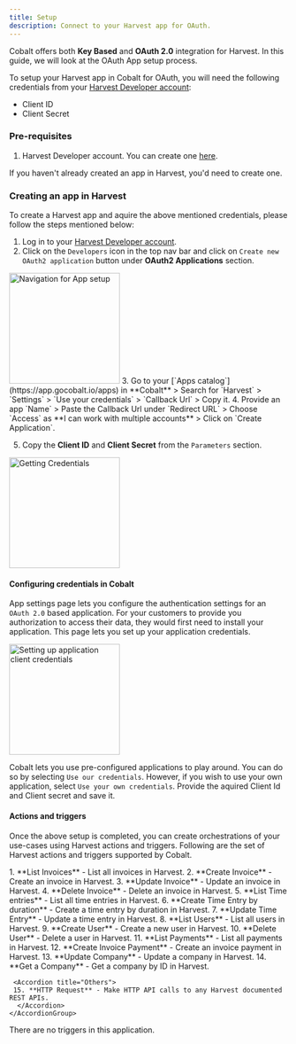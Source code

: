 ```yaml
---
title: Setup
description: Connect to your Harvest app for OAuth.
---
```

Cobalt offers both **Key Based** and **OAuth 2.0** integration for Harvest. In this guide, we will look at the OAuth App setup process.

To setup your Harvest app in Cobalt for OAuth, you will need the following credentials from your [Harvest Developer account](https://id.getharvest.com/developers):
- Client ID
- Client Secret

### Pre-requisites

1. Harvest Developer account. You can create one [here](https://www.getharvest.com/signup).

<Info>If you haven't already created an app in Harvest, you'd need to create one.</Info>

### Creating an app in Harvest

To create a Harvest app and aquire the above mentioned credentials, please follow the steps mentioned below:

1. Log in to your [Harvest Developer account](https://id.getharvest.com/developers).
2. Click on the `Developers` icon in the top nav bar and click on `Create new OAuth2 application` button under **OAuth2 Applications** section.
<img height="200" src="/images/Harvest/harvest_navigation.png" alt="Navigation for App setup"/>
3. Go to your [`Apps catalog`](https://app.gocobalt.io/apps) in **Cobalt** > Search for `Harvest` > `Settings` > `Use your credentials` > `Callback Url` > Copy it.
4. Provide an app `Name` > Paste the Callback Url under `Redirect URL` > Choose `Access` as **I can work with multiple accounts** > Click on `Create Application`.

5. Copy the **Client ID** and **Client Secret** from the `Parameters` section.
<img height="200" src="/images/Harvest/harvest_credentials.png" alt="Getting Credentials"/>

#### Configuring credentials in Cobalt
App settings page lets you configure the authentication settings for an `OAuth 2.0` based application. For your customers to provide you authorization to access their data,
they would first need to install your application. This page lets you set up your application credentials.

<img height="200" src="/images/Harvest/harvest_cobalt.png" alt="Setting up application client credentials"/>

Cobalt lets you use pre-configured applications to play around. You can do so by selecting `Use our credentials`. However, if you wish to use your own application,
select `Use your own credentials`. Provide the aquired Client Id and Client secret and save it.

#### Actions and triggers
Once the above setup is completed, you can create orchestrations of your use-cases using Harvest actions and triggers. Following are the set of Harvest actions and triggers
supported by Cobalt.

<Tabs>
  <Tab title="Actions">
  <AccordionGroup>
  <Accordion title="Invoice">
     1. **List Invoices** - List all invoices in Harvest.
     2. **Create Invoice** - Create an invoice in Harvest.
     3. **Update Invoice** - Update an invoice in Harvest.
     4. **Delete Invoice** - Delete an invoice in Harvest.
     </Accordion>
     <Accordion title="Time Entry">
     5. **List Time entries** - List all time entries in Harvest.
     6. **Create Time Entry by duration** - Create a time entry by duration in Harvest.
     7. **Update Time Entry** - Update a time entry in Harvest.
      </Accordion>
     <Accordion title="Users">
     8. **List Users** - List all users in Harvest.
     9. **Create User** - Create a new user in Harvest.
     10. **Delete User** - Delete a user in Harvest.
      </Accordion>
     <Accordion title="Payments">
     11. **List Payments** - List all payments in Harvest.
     12. **Create Invoice Payment** - Create an invoice payment in Harvest.
      </Accordion>
     <Accordion title="Company">
     13. **Update Company** - Update a company in Harvest.
     14. **Get a Company** - Get a company by ID in Harvest.
      </Accordion>

     <Accordion title="Others">
     15. **HTTP Request** - Make HTTP API calls to any Harvest documented REST APIs.
      </Accordion>
    </AccordionGroup>
  </Tab>
  
  <Tab title="Triggers">
        There are no triggers in this application.
  </Tab>
</Tabs>